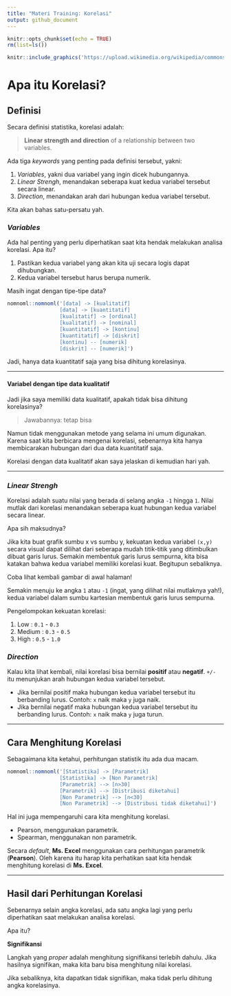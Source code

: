 ```yaml
---
title: "Materi Training: Korelasi"
output: github_document
---
```


```r
knitr::opts_chunk$set(echo = TRUE)
rm(list=ls())

knitr::include_graphics('https://upload.wikimedia.org/wikipedia/commons/thumb/d/d4/Correlation_examples2.svg/400px-Correlation_examples2.svg.png')
```

# Apa itu Korelasi?

## Definisi

Secara definisi statistika, korelasi adalah:

> __Linear strength and direction__ of a relationship between two variables.

Ada tiga _keywords_ yang penting pada definisi tersebut, yakni:

1. _Variables_, yakni dua variabel yang ingin dicek hubungannya.
2. _Linear Strengh_, menandakan seberapa kuat kedua variabel tersebut secara linear.
3. _Direction_, menandakan arah dari hubungan kedua variabel tersebut.

Kita akan bahas satu-persatu yah.

### _Variables_

Ada hal penting yang perlu diperhatikan saat kita hendak melakukan analisa korelasi. Apa itu?

1. Pastikan kedua variabel yang akan kita uji secara logis dapat dihubungkan.
2. Kedua variabel tersebut harus berupa numerik.

Masih ingat dengan tipe-tipe data?

```r
nomnoml::nomnoml('[data] -> [kualitatif]
                 [data] -> [kuantitatif]
                 [kualitatif] -> [ordinal]
                 [kualitatif] -> [nominal]
                 [kuantitatif] -> [kontinu]
                 [kuantitatif] -> [diskrit]
                 [kontinu] -- [numerik]
                 [diskrit] -- [numerik]')
```

Jadi, hanya data kuantitatif saja yang bisa dihitung korelasinya.

____

#### Variabel dengan tipe data kualitatif

Jadi jika saya memiliki data kualitatif, apakah tidak bisa dihitung korelasinya?

> Jawabannya: tetap bisa

Namun tidak menggunakan metode yang selama ini umum digunakan. Karena saat kita berbicara mengenai korelasi, sebenarnya kita hanya membicarakan hubungan dari dua data kuantitatif saja.

Korelasi dengan data kualitatif akan saya jelaskan di kemudian hari yah.

___

### _Linear Strengh_

Korelasi adalah suatu nilai yang berada di selang angka `-1` hingga `1`. Nilai mutlak dari korelasi menandakan seberapa kuat hubungan kedua variabel secara linear.

Apa sih maksudnya?

Jika kita buat grafik sumbu x vs sumbu y, kekuatan kedua variabel `(x,y)` secara visual dapat dilihat dari seberapa mudah titik-titik yang ditimbulkan dibuat garis lurus. Semakin membentuk garis lurus sempurna, kita bisa katakan bahwa kedua variabel memiliki korelasi kuat. Begitupun sebaliknya.

Coba lihat kembali gambar di awal halaman!

Semakin menuju ke angka `1` atau `-1` (ingat, yang dilihat nilai mutlaknya yah!), kedua variabel dalam sumbu kartesian membentuk garis lurus sempurna.

Pengelompokan kekuatan korelasi:

1. Low	: `0.1` - `0.3` 
2. Medium	: `0.3` - `0.5`
3. High 	: `0.5` - `1.0`

### _Direction _

Kalau kita lihat kembali, nilai korelasi bisa bernilai __positif__ atau __negatif__. `+/-` itu menunjukan arah hubungan kedua variabel tersebut.

* Jika bernilai positif maka hubungan kedua variabel tersebut itu berbanding lurus. Contoh: `x` naik maka `y` juga naik.
* Jika bernilai negatif maka hubungan kedua variabel tersebut itu berbanding lurus. Contoh: `x` naik maka `y` juga turun.

____

## Cara Menghitung Korelasi

Sebagaimana kita ketahui, perhitungan statistik itu ada dua macam.

```r
nomnoml::nomnoml('[Statistika] -> [Parametrik]
                 [Statistika] -> [Non Parametrik]
                 [Parametrik] --> [n>30]
                 [Parametrik] --> [Distribusi diketahui]
                 [Non Parametrik] --> [n<30]
                 [Non Parametrik] --> [Distribusi tidak diketahui]')
```

Hal ini juga mempengaruhi cara kita menghitung korelasi.

- Pearson, menggunakan parametrik.
- Spearman, menggunakan non parametrik.

Secara _default_, __Ms. Excel__ menggunakan cara perhitungan parametrik (__Pearson__). Oleh karena itu harap kita perhatikan saat kita hendak menghitung korelasi di __Ms. Excel__.

___

## Hasil dari Perhitungan Korelasi

Sebenarnya selain angka korelasi, ada satu angka lagi yang perlu diperhatikan saat melakukan analisa korelasi.

Apa itu?

__Signifikansi__

Langkah yang _proper_ adalah menghitung signifikansi terlebih dahulu. Jika hasilnya signifikan, maka kita baru bisa menghitung nilai korelasi.

Jika sebaliknya, kita dapatkan tidak signifikan, maka tidak perlu dihitung angka korelasinya.
